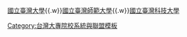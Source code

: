 {{nowrap begin}}[[國立臺灣大學]]{{.w}}[[國立臺灣師範大學]]{{.w}}[[國立臺灣科技大學]]{{nowrap end}}<noinclude>[[Category:台灣大專院校系統與聯盟模板]]</noinclude>